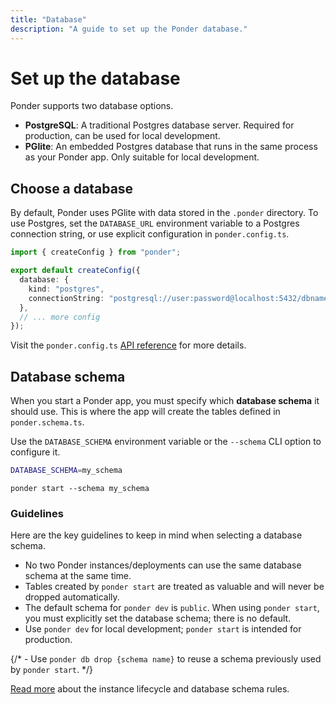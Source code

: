 ```yaml
---
title: "Database"
description: "A guide to set up the Ponder database."
---
```



# Set up the database

Ponder supports two database options.

- **PostgreSQL**: A traditional Postgres database server. Required for production, can be used for local development.
- **PGlite**: An embedded Postgres database that runs in the same process as your Ponder app. Only suitable for local development.

## Choose a database

By default, Ponder uses PGlite with data stored in the `.ponder` directory. To use Postgres, set the `DATABASE_URL` environment variable to a Postgres connection string, or use explicit configuration in `ponder.config.ts`.

```ts filename="ponder.config.ts"
import { createConfig } from "ponder";

export default createConfig({
  database: {
    kind: "postgres",
    connectionString: "postgresql://user:password@localhost:5432/dbname",
  },
  // ... more config
});
```

Visit the `ponder.config.ts` [API reference](/docs/api-reference/config#database) for more details.

## Database schema

When you start a Ponder app, you must specify which **database schema** it should use. This is where the app will create the tables defined in `ponder.schema.ts`.

Use the `DATABASE_SCHEMA` environment variable or the `--schema` CLI option to configure it.

<div className="code-columns">

```sh filename=".env.local"
DATABASE_SCHEMA=my_schema
```

```text filename="shell"
ponder start --schema my_schema
```

</div>

### Guidelines

Here are the key guidelines to keep in mind when selecting a database schema.

- No two Ponder instances/deployments can use the same database schema at the same time.
- Tables created by `ponder start` are treated as valuable and will never be dropped automatically.
- The default schema for `ponder dev` is `public`. When using `ponder start`, you must explicitly set the database schema; there is no default.
- Use `ponder dev` for local development; `ponder start` is intended for production.

{/* - Use `ponder db drop {schema name}` to reuse a schema previously used by `ponder start`. */}

[Read more](/docs/api-reference/database) about the instance lifecycle and database schema rules.
